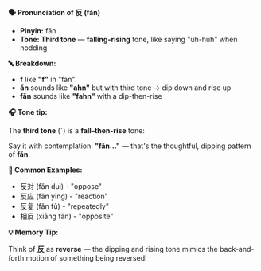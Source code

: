 **🗣️ Pronunciation of 反 (fǎn)**

- **Pinyin:** fǎn
- **Tone: Third tone** — **falling-rising** tone, like saying "uh-huh" when nodding

**🔤 Breakdown:**

- **f** like **"f"** in "fan"
- **ǎn** sounds like **"ahn"** but with third tone → dip down and rise up
- **fǎn** sounds like **"fahn"** with a dip-then-rise

**🎧 Tone tip:**

The **third tone** (ˇ) is a **fall–then-rise** tone:

Say it with contemplation: **"fǎn..."** — that's the thoughtful, dipping pattern of **fǎn**.

**📝 Common Examples:**

- 反对 (fǎn duì) - "oppose"
- 反应 (fǎn yìng) - "reaction"
- 反复 (fǎn fù) - "repeatedly"
- 相反 (xiāng fǎn) - "opposite"

**💡 Memory Tip:**

Think of **反** as **reverse** — the dipping and rising tone mimics the back-and-forth motion of
something being reversed!
